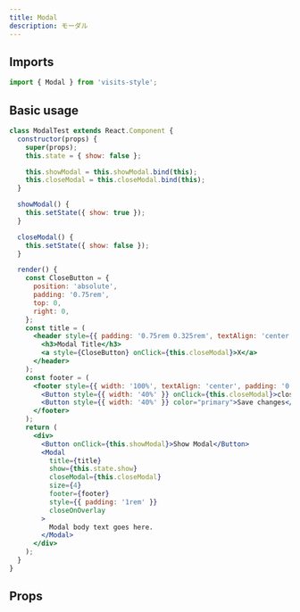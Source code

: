```yaml
---
title: Modal
description: モーダル
---
```



## Imports
```javascript
import { Modal } from 'visits-style';
```

## Basic usage

```jsx live
class ModalTest extends React.Component {
  constructor(props) {
    super(props);
    this.state = { show: false };

    this.showModal = this.showModal.bind(this);
    this.closeModal = this.closeModal.bind(this);
  }

  showModal() {
    this.setState({ show: true });
  }

  closeModal() {
    this.setState({ show: false });
  }

  render() {
    const CloseButton = {
      position: 'absolute',
      padding: '0.75rem',
      top: 0,
      right: 0,
    };
    const title = (
      <header style={{ padding: '0.75rem 0.325rem', textAlign: 'center' }}>
        <h3>Modal Title</h3>
        <a style={CloseButton} onClick={this.closeModal}>X</a>
      </header>
    );
    const footer = (
      <footer style={{ width: '100%', textAlign: 'center', padding: '0.325rem' }}>
        <Button style={{ width: '40%' }} onClick={this.closeModal}>close</Button>
        <Button style={{ width: '40%' }} color="primary">Save changes</Button>
      </footer>
    );
    return (
      <div>
        <Button onClick={this.showModal}>Show Modal</Button>
        <Modal
          title={title}
          show={this.state.show}
          closeModal={this.closeModal}
          size={4}
          footer={footer}
          style={{ padding: '1rem' }}
          closeOnOverlay
        >
          Modal body text goes here.
        </Modal>
      </div>
    );
  }
}
```

## Props
